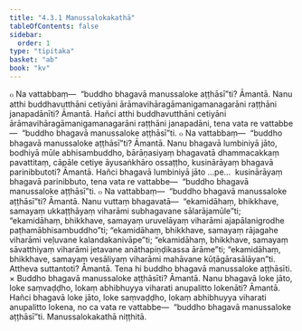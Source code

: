 ```yaml
---
title: "4.3.1 Manussalokakathā"
tableOfContents: false
sidebar:
  order: 1
type: "tipitaka"
basket: "ab"
book: "kv"
---
```



<DynamicBreadcrumb />

<Division number="802" book="kv" bookNo="32" page="405">

<Paragraph number="2511" book="kv">
๐ Na vattabbaṃ—  “buddho bhagavā manussaloke aṭṭhāsī”ti? Āmantā. Nanu atthi buddhavutthāni cetiyāni ārāmavihāragāmanigamanagarāni raṭṭhāni janapadānīti? Āmantā. Hañci atthi buddhavutthāni cetiyāni ārāmavihāragāmanigamanagarāni raṭṭhāni janapadāni, tena vata re vattabbe—  “buddho bhagavā manussaloke aṭṭhāsī”ti.
</Paragraph>

<Paragraph number="2512" book="kv">
๐ Na vattabbaṃ—  “buddho bhagavā manussaloke aṭṭhāsī”ti? Āmantā. Nanu bhagavā lumbiniyā jāto, bodhiyā mūle abhisambuddho, bārāṇasiyaṃ bhagavatā dhammacakkaṃ pavattitaṃ, cāpāle cetiye āyusaṅkhāro ossaṭṭho, kusinārāyaṃ bhagavā parinibbutoti? Āmantā. Hañci bhagavā lumbiniyā jāto …pe…  kusinārāyaṃ bhagavā parinibbuto, tena vata re vattabbe—  “buddho bhagavā manussaloke aṭṭhāsī”ti.
</Paragraph>

<Paragraph number="2513" book="kv">
๐ Na vattabbaṃ—  “buddho bhagavā manussaloke aṭṭhāsī”ti? Āmantā. Nanu vuttaṃ bhagavatā—  “ekamidāhaṃ, bhikkhave, samayaṃ ukkaṭṭhāyaṃ viharāmi subhagavane sālarājamūle”ti; “ekamidāhaṃ, bhikkhave, samayaṃ uruvelāyaṃ viharāmi ajapālanigrodhe paṭhamābhisambuddho”ti; “ekamidāhaṃ, bhikkhave, samayaṃ rājagahe viharāmi veḷuvane kalandakanivāpe”ti; “ekamidāhaṃ, bhikkhave, samayaṃ sāvatthiyaṃ viharāmi jetavane anāthapiṇḍikassa ārāme”ti; “ekamidāhaṃ, bhikkhave, samayaṃ vesāliyaṃ viharāmi mahāvane kūṭāgārasālāyan”ti. Attheva suttantoti? Āmantā. Tena hi buddho bhagavā manussaloke aṭṭhāsīti.
</Paragraph>

</Division>
<Division number="803" book="kv" bookNo="32" page="406">

<Paragraph number="2514" book="kv">
× Buddho bhagavā manussaloke aṭṭhāsīti? Āmantā. Nanu bhagavā loke jāto, loke saṃvaḍḍho, lokaṃ abhibhuyya viharati anupalitto lokenāti? Āmantā. Hañci bhagavā loke jāto, loke saṃvaḍḍho, lokaṃ abhibhuyya viharati anupalitto lokena, no ca vata re vattabbe—  “buddho bhagavā manussaloke aṭṭhāsī”ti.

</Paragraph>
</Division>

<Paragraph number="2515" type="center" book="kv">
Manussalokakathā niṭṭhitā.
</Paragraph>